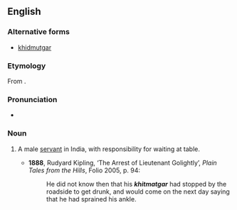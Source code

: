 ==English==

===Alternative forms===
* [[khidmutgar]]

===Etymology===
From {{etyl|ur}} {{term|خدمتگار||tr=khidmatgār|sc=ur-Arab}}.

===Pronunciation===
* {{IPA|/ˈkɪdmətgɑː/}}

===Noun===
{{en-noun}}

# {{Pakistan|India}} A male [[servant]] in India, with responsibility for waiting at table.
#* '''1888''', Rudyard Kipling, ‘The Arrest of Lieutenant Golightly’, ''Plain Tales from the Hills'', Folio 2005, p. 94:
#*: He did not know then that his '''''khitmatgar''''' had stopped by the roadside to get drunk, and would come on the next day saying that he had sprained his ankle.